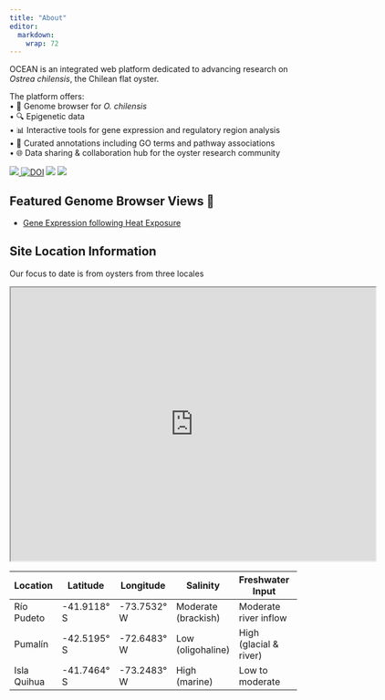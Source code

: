 ```yaml
---
title: "About"
editor: 
  markdown: 
    wrap: 72
---
```


OCEAN is an integrated web platform dedicated to advancing research on *Ostrea chilensis*, the Chilean flat oyster.

The platform offers:\
• 🧬 Genome browser for *O. chilensis*\
• 🔍 Epigenetic data\
• 📊 Interactive tools for gene expression and regulatory region analysis\
• 🧠 Curated annotations including GO terms and pathway associations\
• 🌐 Data sharing & collaboration hub for the oyster research community

::: badges
<p><a href="https://github.com/RobertsLab/OCEAN/releases">
<img src="https://img.shields.io/github/v/release/RobertsLab/OCEAN"/>
</a>
<a href="https://doi.org/10.5281/zenodo.16107396"><img src="https://zenodo.org/badge/1018173021.svg" alt="DOI"/></a>
<img src="https://img.shields.io/github/last-commit/RobertsLab/OCEAN"/>
<img src="https://img.shields.io/badge/jbrowse-v3.6.4-darkblue"/></p>
:::



## Featured Genome Browser Views 👀


- [Gene Expression following Heat Exposure](https://robertslab.github.io/OCEAN/jbrowse/?session=share-FKC11eNHeX&password=CDAM0)



## Site Location Information 

Our focus to date is from oysters from three locales

<iframe src="https://www.google.com/maps/d/u/0/embed?mid=19nWyrDGOjq34Fy3nmXB-walLF1yjNdY&ehbc=2E312F" width="640" height="480"></iframe>

| Location      | Latitude    | Longitude    | Salinity         | Freshwater Input        | Tidal Exchange | Stratification      | Human Influence  |
|---------------|-------------|--------------|------------------|-------------------------|----------------|---------------------|------------------|
| Río Pudeto    | -41.9118° S | -73.7532° W  | Moderate (brackish) | Moderate river inflow | Moderate       | Moderate            | Moderate         |
| Pumalín       | -42.5195° S | -72.6483° W  | Low (oligohaline) | High (glacial & river) | Low            | Strongly stratified | Low (pristine)   |
| Isla Quihua   | -41.7464° S | -73.2483° W  | High (marine)    | Low to moderate         | High           | Weak (well-mixed)   | Moderate to high |



